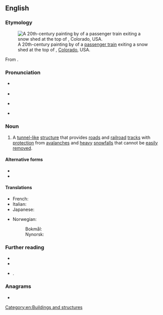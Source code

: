 {{also|snowshed|snow-shed}}
==English==
{{was wotd|2020|December|4}}

===Etymology===
[[File:Denver & Salt Lake Railroad passenger train exiting a snow shed at the top of Rollins Pass, Colorado. Watercolor painting by Howard Fogg courtesy of Richard Fogg.jpg|thumb|A 20th-century painting by {{w|Howard L. Fogg}} of a {{w|Denver and Salt Lake Railway}} [[passenger train]] exiting a snow shed at the top of {{w|Rollins Pass}}, [[Colorado]], USA.]]

From {{compound|en|snow|shed}}.

===Pronunciation===
* {{a|RP}} {{IPA|en|/ˈsnəʊʃɛd/}}
* {{audio|en|LL-Q1860 (eng)-Vealhurl-snow shed.wav|Audio (RP)}}
* {{a|GA}} {{IPA|en|/snoʊˌʃɛd/|Audio (GA)}}
* {{audio|en|en-us-snow shed.mp3}}

===Noun===
{{en-noun|s}}

# {{lb|en|rail transport|road transport}} A [[tunnel#Noun|tunnel]][[-like]] [[structure#Noun|structure]] that provides [[road]]s and [[railroad]] [[track#Noun|tracks]] with [[protection]] from [[avalanche]]s and [[heavy#Adjective|heavy]] [[snowfall]]s that cannot be [[easily]] [[remove#Verb|removed]].
#: {{synonyms|en|avalanche gallery|snow bridge}}

====Alternative forms====
* {{l|en|snowshed}}
* {{l|en|snow-shed}}

====Translations====
{{trans-top|tunnel-like structure protecting roads and railroad tracks from snow}}
* French: {{t|fr|galerie pare-neige|f}}
* Italian: {{t|it|galleria paravalanghe|f}}
* Japanese: {{t|ja|覆道|tr=ふくどう, fukudō}}
{{trans-mid}}
* Norwegian:
*: Bokmål: {{t|nb|snøoverbygg|n}}
*: Nynorsk: {{t|nn|snøoverbygg|n}}
{{trans-bottom}}

===Further reading===
* {{pedia}}
* {{R:OED Online|subentry=snow-shed|subpos=n|subid=21861619|entry=snow|pos=''n.{{sup|1}}''|noformat=1|id=183487|date=1913}}
* {{cite-web|title=Floods, Fire and Earthquake: The Railway’s Unceasing Battle with the Forces of Nature|url=http://mikes.railhistory.railfan.net/r090.html|archiveurl=https://web.archive.org/web/20160325155638/http://mikes.railhistory.railfan.net/r090.html|archivedate=25 March 2016|work=Mike’s Railway History|month=November|year=2007}}.

===Anagrams===
* {{anagrams|en|a=dehnossw|show ends}}

[[Category:en:Buildings and structures]]